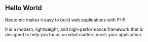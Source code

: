 ## Hello World

Neutomic makes it easy to build web applications with PHP.

It is a modern, lightweight, and high-performance framework that is designed to help you focus on what matters most: your application.
